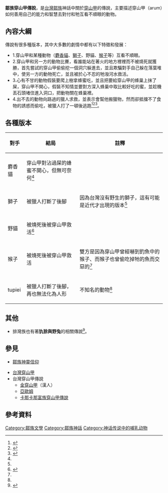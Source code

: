 '''鄒族穿山甲傳說'''，是[[台灣|台灣]][[鄒族|鄒族]]神話中關於[[台灣穿山甲|穿山甲]]的傳說，主要描述穿山甲（arum）如何善用自己的能力和智慧去對付和牠互看不順眼的動物。
==內容大綱==
傳說有很多種版本，其中大多數的劇情中都有以下特徵和發展：
*1.穿山甲和某種動物（[[麝香貓|麝香貓]]、[[獅子|獅子]]、野貓、[[台灣獼猴|猴子]]等）互看不順眼。
*2.穿山甲和另一方的動物比賽，看誰能站在著火的地方裡裡而不被燒死就獲勝，首先嘗試的穿山甲偷偷挖一個洞穴躲進去，並且欺騙對手自己躲在落葉堆中，使另一方的動物死亡，並且被於心不忍的牠潑河水救活。
*3.心有不甘的動物假裝要爬上樹拿蜂蜜吃，並且把要給穿山甲的蜂巢上抹了屎，穿山甲不開心，假裝不知情並要對方深入蜂巢中取比較好吃的蜜，並趁機丟石頭堵住進入洞口，把動物關在蜂巢裡。
*4.出不去的動物向路過的獵人求救，並表示會幫他搬獵物，然而卻抵擋不了食物的誘惑而偷吃，被獵人打了一頓後逃跑<ref name="生番傳說集">{{cite book|author=佐山融吉|coauthors=大西吉壽 |title=《生番傳說集》 |publisher=南天書局 |location=台北 |date=1996}}</ref><ref name="番族慣習調查報告書">{{cite book|last=|first=|date=2001-09-01|title=番族慣習調查報告書第四卷：鄒族|url=https://m.sanmin.com.tw/Product/index/001468844|location=|publisher=中研院-民族學研究所|page=|isbn=9789576717987|author=台灣總督府臨時臺灣舊慣調查會|access-date=2020-07-26|archive-date=2020-06-14|archive-url=https://web.archive.org/web/20200614224841/https://m.sanmin.com.tw/Product/index/001468844|dead-url=no}}</ref><ref name="臺灣鄒族的風土神話">{{cite web|author=巴蘇亞‧博伊哲努(浦忠成)|title=臺灣鄒族的風土神話|url=https://www.books.com.tw/products/0010086062|publisher=臺原|isbn=9579261377|accessdate=1993-06-15|archive-date=2020-06-24|archive-url=https://web.archive.org/web/20200624003443/https://www.books.com.tw/products/0010086062|dead-url=no}}</ref>。
==各種版本==
{|class="wikitable" style="margin:0 0 .5em .5em; border:1px solid #ccc;"
|-style="text-align:center;background-color:#eee"
!對手!!結局!!註釋
|-
|麝香貓
|穿山甲對沾過屎的蜂蜜不開心，但無可奈何<ref name="臺灣鄒族的風土神話" />
|
|-
|獅子
|被獵人打斷了後腳
|因為台灣沒有野生的獅子，這有可能是近代才出現的版本<ref name="番族慣習調查報告書" />
|-
|野貓
|被燒死後被穿山甲救活<ref name="臺灣鄒族語典">{{cite web|author=聶甫斯基|title=臺灣鄒族語典|url=https://www.books.com.tw/products/0010086063|publisher=臺原|isbn=9579261415|accessdate=1993-07-15|archive-date=2020-07-26|archive-url=https://web.archive.org/web/20200726235712/https://www.books.com.tw/products/0010086063|dead-url=no}}</ref>
|
|-
|猴子
|被燒死後被穿山甲救活
|雙方是因為穿山甲曾經嚇到釣魚中的猴子、而猴子也曾偷吃掉牠的魚而交惡的<ref name="生番傳說集" />
|-
|tupiei
|被獵人打斷了後腳，再也無法化為人形
|不知名的動物<ref name="生番傳說集" />
|}

== 其他 ==
* 排灣族也有著'''犰狳與野兔'''的相關傳說<ref name="看見十九世紀臺灣-十四位西方旅行者的福爾摩沙故事">{{cite book |author=[[費德廉|費德廉]]、[[羅效德|羅效德]] 編譯 |title=《看見十九世紀臺灣-十四位西方旅行者的福爾摩沙故事》 |url=https://www.govbooks.com.tw/books/63242 |publisher=[[國立臺灣歷史博物館|國立臺灣歷史博物館]]籌備處 |year=2006-12 |isbn=9789868241664 |access-date=2021-11-25 |archive-date=2022-01-04 |archive-url=https://web.archive.org/web/20220104100113/https://www.govbooks.com.tw/books/63242 |dead-url=no }}</ref>{{Rp|297}}。

==參見==
*[[鄒族神靈信仰|鄒族神靈信仰]]
[[Category:鄒族文學|Category:鄒族文學]]
*[[台灣穿山甲|台灣穿山甲]]
*台灣穿山甲傳說
**[[金穿山甲|金穿山甲]]（漢人）
**[[亞歐姆|亞歐姆]]
**[[卡那卡那富族穿山甲傳說|卡那卡那富族穿山甲傳說]]

==參考資料==
{{reflist}}

[[Category:鄒族神話|Category:鄒族神話]]
[[Category:神话传说中的哺乳动物|Category:神话传说中的哺乳动物]]